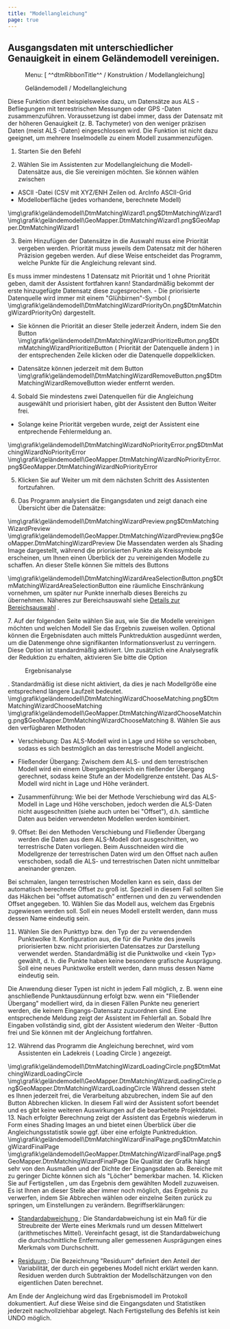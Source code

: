 ```yaml
---
title: "Modellangleichung"
page: true
---
```

## Ausgangsdaten mit unterschiedlicher Genauigkeit in einem Gel&#228;ndemodell vereinigen.
<GeoDesigner> <Menu> Menu: [ ^^dtmRibbonTitle^^ / Konstruktion / Modellangleichung] </Menu> </GeoDesigner><GeoMapper> <Menu>Geländemodell / Modellangleichung</Menu> </GeoMapper>

<Success>
Diese Funktion dient beispielsweise dazu, um Datens&#228;tze aus  <Italic> ALS </Italic> -Befliegungen mit terrestrischen Messungen oder  <Italic> GPS </Italic> -Daten zusammenzuf&#252;hren. 
</Success>

<Warning>
Voraussetzung ist dabei immer, dass der Datensatz mit der h&#246;heren Genauigkeit (z. B. Tachymeter) von den weniger pr&#228;zisen Daten (meist  <Italic> ALS </Italic> -Daten) eingeschlossen wird. Die Funktion ist nicht dazu geeignet, um mehrere Inselmodelle zu einem Modell zusammenzuf&#252;gen.
</Warning>



1. Starten Sie den Befehl

2. W&#228;hlen Sie im Assistenten zur Modellangleichung die Modell-Datens&#228;tze aus, die Sie vereinigen m&#246;chten. Sie k&#246;nnen w&#228;hlen zwischen

- <Italic> ASCII </Italic> -Datei (CSV mit XYZ/ENH Zeilen od. <Italic> ArcInfo ASCII-Grid </Italic> 
- Modelloberfl&#228;che (jedes vorhandene, berechnete Modell)  


<GeoDesigner>
<Image>\img\grafik\geländemodell\DtmMatchingWizard1.png$DtmMatchingWizard1</Image>
</GeoDesigner>
<GeoMapper>
<Image>\img\grafik\geländemodell\GeoMapper.DtmMatchingWizard1.png$GeoMapper.DtmMatchingWizard1</Image>
</GeoMapper>


3. Beim Hinzuf&#252;gen der Datens&#228;tze in die Auswahl muss eine <Italic> Priorit&#228;t </Italic>  vergeben werden. Priorit&#228;t muss jeweils  dem Datensatz mit der h&#246;heren Pr&#228;zision gegeben werden. Auf diese Weise entscheidet das Programm, welche Punkte f&#252;r die Angleichung relevant sind.


<Success>
Es muss immer mindestens 1 Datensatz mit Priorit&#228;t und 1 ohne Priorit&#228;t geben, damit der Assistent fortfahren kann! Standardm&#228;&#223;ig bekommt der erste hinzugef&#252;gte Datensatz diese zugesprochen.

</Success>
- Die priorisierte Datenquelle wird immer mit einem &quot;Gl&#252;hbirnen&quot;-Symbol (<Image>\img\grafik\geländemodell\DtmMatchingWizardPriorityOn.png$DtmMatchingWizardPriorityOn</Image>) dargestellt.

- Sie k&#246;nnen die Priorit&#228;t an dieser Stelle jederzeit &#196;ndern, indem Sie den Button<Image>\img\grafik\geländemodell\DtmMatchingWizardPrioritizeButton.png$DtmMatchingWizardPrioritizeButton</Image> ( <Italic> Priorit&#228;t der Datenquelle &#228;ndern </Italic> ) in der entsprechenden Zeile klicken oder die Datenquelle doppelklicken.

- Datens&#228;tze k&#246;nnen jederzeit mit dem Button<Image>\img\grafik\geländemodell\DtmMatchingWizardRemoveButton.png$DtmMatchingWizardRemoveButton</Image> wieder entfernt werden.



4. Sobald Sie mindestens zwei Datenquellen f&#252;r die Angleichung ausgew&#228;hlt und priorisiert haben, gibt der Assistent den Button <Border>Weiter</Border>  frei.

- Solange keine Priorit&#228;t vergeben wurde, zeigt der Assistent eine entprechende Fehlermeldung an.


<GeoDesigner>
<Image>\img\grafik\geländemodell\DtmMatchingWizardNoPriorityError.png$DtmMatchingWizardNoPriorityError</Image>
</GeoDesigner>
<GeoMapper>
<Image>\img\grafik\geländemodell\GeoMapper.DtmMatchingWizardNoPriorityError.png$GeoMapper.DtmMatchingWizardNoPriorityError</Image>
</GeoMapper>


5. Klicken Sie auf <Border>Weiter</Border>  um mit dem n&#228;chsten Schritt des Assistenten fortzufahren.

6. Das Programm analysiert die Eingangsdaten und zeigt danach eine &#220;bersicht &#252;ber die Datens&#228;tze:


<GeoDesigner>
<Image>\img\grafik\geländemodell\DtmMatchingWizardPreview.png$DtmMatchingWizardPreview</Image>
</GeoDesigner>
<GeoMapper>
<Image>\img\grafik\geländemodell\GeoMapper.DtmMatchingWizardPreview.png$GeoMapper.DtmMatchingWizardPreview</Image>
</GeoMapper>
 
<Success>
Die Massendaten werden als 
 <Italic> Shading Image
 </Italic>  dargestellt, w&#228;hrend die priorisierten Punkte als Kreissymbole erscheinen, um Ihnen einen &#220;berblick der zu vereinigenden Modelle zu schaffen.

</Success>

<Success>
An dieser Stelle k&#246;nnen Sie mittels des Buttons 

<Image>\img\grafik\geländemodell\DtmMatchingWizardAreaSelectionButton.png$DtmMatchingWizardAreaSelectionButton</Image> eine r&#228;umliche Einschr&#228;nkung vornehmen, um sp&#228;ter nur Punkte innerhalb dieses Bereichs zu &#252;bernehmen. N&#228;heres zur Bereichsauswahl siehe 
[Details zur Bereichsauswahl](../gelaendemodell/modellangleichung2)
.

</Success>
7. Auf der folgenden Seite w&#228;hlen Sie aus, wie Sie die Modelle vereinigen m&#246;chten und welchen Modell Sie das Ergebnis zuweisen wollen. Optional k&#246;nnen die Ergebnisdaten auch mittels Punktreduktion ausged&#252;nnt werden, um die Datenmenge <Italic> ohne  signifikanten Informationsverlust </Italic>  zu verringern. Diese Option ist standardm&#228;&#223;ig aktiviert. Um zus&#228;tzlich eine Analysegrafik der Reduktion zu erhalten, aktivieren Sie bitte die Option <Menu>Ergebnisanalyse</Menu> . Standardm&#228;&#223;ig ist diese nicht aktiviert, da dies je nach Modellgr&#246;&#223;e eine entsprechend l&#228;ngere Laufzeit bedeutet.


<GeoDesigner>
<Image>\img\grafik\geländemodell\DtmMatchingWizardChooseMatching.png$DtmMatchingWizardChooseMatching</Image>
</GeoDesigner>
<GeoMapper>
<Image>\img\grafik\geländemodell\GeoMapper.DtmMatchingWizardChooseMatching.png$GeoMapper.DtmMatchingWizardChooseMatching</Image>
</GeoMapper>
8. W&#228;hlen Sie aus den verf&#252;gbaren Methoden

- <Bold> Verschiebung: </Bold>  Das ALS-Modell wird in Lage und H&#246;he so verschoben, sodass es sich bestm&#246;glich an das terrestrische Modell angleicht.

- <Bold> Flie&#223;ender &#220;bergang: </Bold>  Zwischem dem ALS- und dem terrestrischen Modell wird ein einem &#220;bergangsbereich ein flie&#223;ender &#220;bergang gerechnet, sodass keine Stufe an der Modellgrenze entsteht. Das ALS-Modell wird nicht in Lage und H&#246;he ver&#228;ndert.

- <Bold> Zusammenf&#252;hrung: </Bold>  Wie bei der Methode <Italic> Verschiebung </Italic>  wird das ALS-Modell in Lage und H&#246;he verschoben, jedoch werden die ALS-Daten nicht ausgeschnitten  (siehe auch unten bei &quot;Offset&quot;), d.h. s&#228;mtliche Daten aus beiden verwendeten Modellen werden kombiniert.



9. Offset: Bei den Methoden <Italic> Verschiebung </Italic>  und <Italic> Flie&#223;ender &#220;bergang </Italic>  werden die Daten aus dem ALS-Modell dort ausgeschnitten, wo terrestrische Daten vorliegen. Beim Ausschneiden wird die Modellgrenze der terrestrischen Daten wird um den <Italic> Offset </Italic>  nach au&#223;en verschoben, soda&#223; die ALS- und terrestrischen Daten nicht unmittelbar aneinander grenzen.


<Success>
Bei schmalen, langen terrestrischen Modellen kann es sein, dass der automatisch berechnete Offset zu gro&#223; ist. Speziell in diesem Fall sollten Sie das H&#228;kchen bei &quot;offset automatisch&quot; entfernen und den zu verwendenden Offset angegeben.

</Success>
10. W&#228;hlen Sie das Modell aus, welchem das Ergebnis zugewiesen werden soll. Soll ein neues Modell erstellt werden, dann muss dessen Name eindeutig sein. 

11. W&#228;hlen Sie den Punkttyp bzw. den Typ der zu verwendenden Punktwolke lt. Konfiguration aus, die f&#252;r die Punkte des jeweils priorisierten bzw. nicht priorisierten Datensatzes zur Darstellung verwendet werden. Standardm&#228;&#223;ig ist die Punktwolke und <Italic> &lt;kein Typ&gt; </Italic>  gew&#228;hlt, d. h. die Punkte haben keine besondere grafische Auspr&#228;gung. Soll eine neues Punktwolke erstellt werden, dann muss dessen Name eindeutig sein. 


<Warning>
Die Anwendung dieser Typen ist nicht in jedem Fall m&#246;glich, z. B. wenn eine anschlie&#223;ende Punktausd&#252;nnung erfolgt bzw. wenn ein 
 <Italic> &quot;Flie&#223;ender &#220;bergang&quot;
 </Italic>  modelliert wird, da in diesen F&#228;llen Punkte neu generiert werden, die keinem Eingangs-Datensatz zuzuordnen sind.

</Warning>
 Eine entsprechende Meldung zeigt der Assistent im Fehlerfall an. Sobald Ihre Eingaben vollst&#228;ndig sind, gibt der Assistent wiederum den  <Border>Weiter</Border> -Button frei und Sie k&#246;nnen mit der Angleichung fortfahren.

12. W&#228;hrend das Programm die Angleichung berechnet, wird vom Assistenten ein Ladekreis ( <Italic> Loading Circle </Italic> ) angezeigt.


<GeoDesigner>
<Image>\img\grafik\geländemodell\DtmMatchingWizardLoadingCircle.png$DtmMatchingWizardLoadingCircle</Image>
</GeoDesigner>
<GeoMapper>
<Image>\img\grafik\geländemodell\GeoMapper.DtmMatchingWizardLoadingCircle.png$GeoMapper.DtmMatchingWizardLoadingCircle</Image>
</GeoMapper>

<Success>
W&#228;hrend dessen steht es Ihnen jederzeit frei, die Verarbeitung abzubrechen, indem Sie auf den Button 
 <Border>Abbrechen</Border>  klicken. In diesem Fall wird der Assistent sofort beendet und es gibt keine weiteren Auswirkungen auf die bearbeitete Projektdatei.

</Success>
13. Nach erfolgter Berechnung zeigt der Assistent das Ergebnis wiederum in Form eines <Italic> Shading Images </Italic>  an und bietet einen &#220;berblick &#252;ber die Angleichungsstatistik sowie ggf. &#252;ber eine erfolgte Punktreduktion.


<GeoDesigner>
<Image>\img\grafik\geländemodell\DtmMatchingWizardFinalPage.png$DtmMatchingWizardFinalPage</Image>
</GeoDesigner>
<GeoMapper>
<Image>\img\grafik\geländemodell\GeoMapper.DtmMatchingWizardFinalPage.png$GeoMapper.DtmMatchingWizardFinalPage</Image>
</GeoMapper>
 
<Warning>
Die Qualit&#228;t der Grafik h&#228;ngt sehr von den Ausma&#223;en und der Dichte der Eingangsdaten ab. Bereiche mit zu geringer Dichte k&#246;nnen sich als &quot;L&#246;cher&quot; bemerkbar machen.

</Warning>
14. Klicken Sie auf <Border>Fertigstellen</Border> , um das Ergebnis dem gew&#228;hlten Modell zuzuweisen. Es ist Ihnen an dieser Stelle aber immer noch m&#246;glich, das Ergebnis zu verwerfen, indem Sie <Border>Abbrechen</Border>  w&#228;hlen oder einzelne Seiten zur&#252;ck zu springen, um Einstellungen zu ver&#228;ndern.




<Success>
 <Italic>  <Bold> Begriffserkl&#228;rungen: </Bold> </Italic>

- <U> Standardabweichung </U> : Die Standardabweichung ist ein Ma&#223; f&#252;r die Streubreite der Werte eines Merkmals rund um dessen Mittelwert (arithmetisches Mittel). Vereinfacht gesagt, ist die Standardabweichung die durchschnittliche Entfernung aller gemessenen Auspr&#228;gungen eines Merkmals vom Durchschnitt.  


- <U> Residuum </U> : Die Bezeichnung &quot;Residuum&quot; definiert den Anteil der Variabilit&#228;t, der durch ein gegebenes Modell nicht erkl&#228;rt werden kann. Residuen werden durch Subtraktion der Modellsch&#228;tzungen von den eigentlichen Daten berechnet. 




</Success>
 

<Success>
Am Ende der Angleichung wird das Ergebnismodell im Protokoll dokumentiert. Auf diese Weise sind die Eingangsdaten und Statistiken jederzeit nachvollziehbar abgelegt.
</Success>

<Warning>
Nach Fertigstellung des Befehls ist kein UNDO <Italic>  m&#246;glich. </Italic> 
</Warning>
